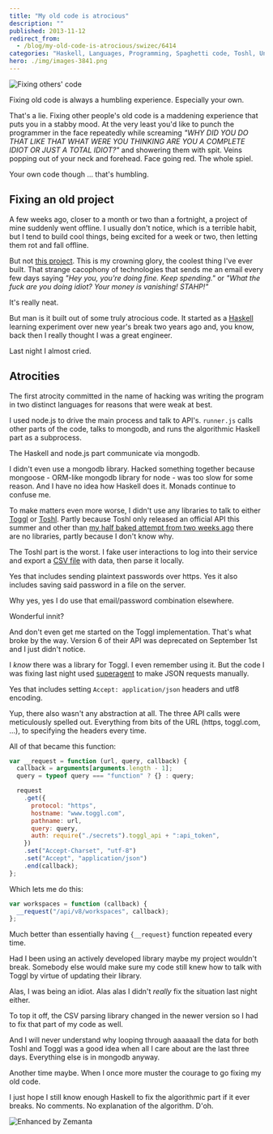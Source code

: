 ```yaml
---
title: "My old code is atrocious"
description: ""
published: 2013-11-12
redirect_from:
  - /blog/my-old-code-is-atrocious/swizec/6414
categories: "Haskell, Languages, Programming, Spaghetti code, Toshl, Uncategorized"
hero: ./img/images-3841.png
---
```


![Fixing others' code](./img/images-3841.png)

Fixing old code is always a humbling experience. Especially your own.

That's a lie. Fixing other people's old code is a maddening experience that puts you in a stabby mood. At the very least you'd like to punch the programmer in the face repeatedly while screaming _"WHY DID YOU DO THAT LIKE THAT WHAT WERE YOU THINKING ARE YOU A COMPLETE IDIOT OR JUST A TOTAL IDIOT?"_ and showering them with spit. Veins popping out of your neck and forehead. Face going red. The whole spiel.

Your own code though ... that's humbling.

## Fixing an old project

A few weeks ago, closer to a month or two than a fortnight, a project of mine suddenly went offline. I usually don't notice, which is a terrible habit, but I tend to build cool things, being excited for a week or two, then letting them rot and fall offline.

But not [this project](https://github.com/Swizec/Personal-Runway). This is my crowning glory, the coolest thing I've ever built. That strange cacophony of technologies that sends me an email every few days saying _"Hey you, you're doing fine. Keep spending."_ or _"What the fuck are you doing idiot? Your money is vanishing! STAHP!"_

It's really neat.

But man is it built out of some truly atrocious code. It started as a [Haskell](http://haskell.org) learning experiment over new year's break two years ago and, you know, back then I really thought I was a great engineer.

Last night I almost cried.

## Atrocities

The first atrocity committed in the name of hacking was writing the program in two distinct languages for reasons that were weak at best.

I used node.js to drive the main process and talk to API's. `runner.js` calls other parts of the code, talks to mongodb, and runs the algorithmic Haskell part as a subprocess.

The Haskell and node.js part communicate via mongodb.

I didn't even use a mongodb library. Hacked something together because mongoose - ORM-like mongodb library for node - was too slow for some reason. And I have no idea how Haskell does it. Monads continue to confuse me.

To make matters even more worse, I didn't use any libraries to talk to either [Toggl](http://www.toggl.com) or [Toshl](http://toshl.com/). Partly because Toshl only released an official API this summer and other than [my half baked attempt from two weeks ago](https://swizec.com/blog/about-achieving-polymorphism-in-javascript/) there are no libraries, partly because I don't know why.

The Toshl part is the worst. I fake user interactions to log into their service and export a [CSV file](http://en.wikipedia.org/wiki/Comma-separated_values) with data, then parse it locally.

Yes that includes sending plaintext passwords over https. Yes it also includes saving said password in a file on the server.

Why yes, yes I do use that email/password combination elsewhere.

Wonderful innit?

And don't even get me started on the Toggl implementation. That's what broke by the way. Version 6 of their API was deprecated on September 1st and I just didn't notice.

I _know_ there was a library for Toggl. I even remember using it. But the code I was fixing last night used [superagent](https://github.com/visionmedia/superagent) to make JSON requests manually.

Yes that includes setting `Accept: application/json` headers and utf8 encoding.

Yup, there also wasn't any abstraction at all. The three API calls were meticulously spelled out. Everything from bits of the URL (https, toggl.com, ...), to specifying the headers every time.

All of that became this function:

```javascript
var __request = function (url, query, callback) {
  callback = arguments[arguments.length - 1];
  query = typeof query === "function" ? {} : query;

  request
    .get({
      protocol: "https",
      hostname: "www.toggl.com",
      pathname: url,
      query: query,
      auth: require("./secrets").toggl_api + ":api_token",
    })
    .set("Accept-Charset", "utf-8")
    .set("Accept", "application/json")
    .end(callback);
};
```

Which lets me do this:

```javascript
var workspaces = function (callback) {
  __request("/api/v8/workspaces", callback);
};
```

Much better than essentially having `{__request}` function repeated every time.

Had I been using an actively developed library maybe my project wouldn't break. Somebody else would make sure my code still knew how to talk with Toggl by virtue of updating their library.

Alas, I was being an idiot. Alas alas I didn't _really_ fix the situation last night either.

To top it off, the CSV parsing library changed in the newer version so I had to fix that part of my code as well.

And I will never understand why looping through aaaaaall the data for both Toshl and Toggl was a good idea when all I care about are the last three days. Everything else is in mongodb anyway.

Another time maybe. When I once more muster the courage to go fixing my old code.

I just hope I still know enough Haskell to fix the algorithmic part if it ever breaks. No comments. No explanation of the algorithm. D'oh.

![Enhanced by Zemanta](https://img.zemanta.com/zemified_e.png?x-id=36ac71d4-54e8-45d0-a899-64e537bd545a)
